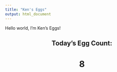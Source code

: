 ```yaml
---
title: "Ken's Eggs"
output: html_document
---
```


Hello world, I'm Ken's Eggs! 

<h2 style="text-align: center;" markdown="1">Today's Egg Count:</h2>

<h1 style="text-align: center;" markdown="1">8</h1>